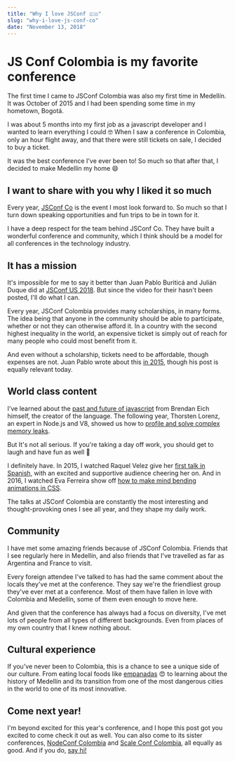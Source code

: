 ```yaml
---
title: "Why I love JSConf 🇨🇴"
slug: "why-i-love-js-conf-co"
date: "November 13, 2018"
---
```

# JS Conf Colombia is my favorite conference

The first time I came to JSConf Colombia was also my first time in Medellín. It
was October of 2015 and I had been spending some time in my hometown, Bogotá.

I was about 5 months into my first job as a javascript developer and I wanted to
learn everything I could 🤓 When I saw a conference in Colombia, only an hour
flight away, and that there were still tickets on sale, I decided to buy a
ticket.

It was the best conference I've ever been to! So much so that after that, I
decided to make Medellín my home 😄

## I want to share with you why I liked it so much

Every year, [JSConf Co](https://jsconf.co/#home) is the event I most look
forward to. So much so that I turn down speaking opportunities and fun trips to
be in town for it.

I have a deep respect for the team behind JSConf Co. They have built a wonderful
conference and community, which I think should be a model for all conferences in
the technology industry.

## It has a mission

It's impossible for me to say it better than Juan Pablo Buriticá and Julián
Duque did at [JSConf US
2018](https://medium.com/colombia-dev/the-butterfly-js-effect-2eeae7b32712). But
since the video for their hasn't been posted, I'll do what I can.

Every year, JSConf Colombia provides many scholarships, in many forms. The idea being
that anyone in the community should be able to participate, whether or not they
can otherwise afford it. In a country with the second highest inequality in the
world, an expensive ticket is simply out of reach for many people who could most
benefit from it.

And even without a scholarship, tickets need to be affordable, though expenses
are not. Juan Pablo wrote about this
[in
2015](https://buriti.ca/how-we-re-changing-colombia-through-open-source-communities-and-why-we-need-your-help-7825a9fd020e),
though his post is equally relevant today.

## World class content

I've learned about the [past and future of
javascript](https://www.youtube.com/watch?v=stDqtnY_iLc) from Brendan Eich himself, the
creator of the language. The following year, Thorsten Lorenz, an expert in Node.js and V8, showed us
how to [profile and solve complex memory leaks](https://youtu.be/2KnTaYk1rwg).

But It's not all serious. If you're taking a day off work, you should get to
laugh and have fun as well 🎉

I definitely have. In 2015, I watched Raquel Velez give her [first talk in
Spanish](https://youtu.be/Iqkm2j54Bks),
with an excited and supportive audience cheering her on. And in 2016, I watched Eva
Ferreira show off [how to make mind bending animations in
CSS](http://evaferreira.com.ar/jsconfco/#slide-0).

The talks at JSConf Colombia are constantly the most interesting and
thought-provoking ones I see all year, and they shape my daily work.

## Community

I have met some amazing friends because of JSConf Colombia. Friends that I see
regularly here in Medellín, and also friends that I've travelled as far as
Argentina and France to visit.

Every foreign attendee I've talked to has had the same comment about the locals
they've met at the conference. They say we're the friendliest group they've ever
met at a conference. Most of them have fallen in love with Colombia and
Medellín, some of them even enough to move here.

And given that the conference has always had a focus on diversity, I've met lots
of people from all types of different backgrounds. Even from places of my own
country that I knew nothing about.

## Cultural experience

If you've never been to Colombia, this is a chance to see a unique side of our
culture. From eating local foods like [empanadas](https://goo.gl/wxZDRT) 😍 to
learning about the history of Medellín and its transition from one of the most
dangerous cities in the world to one of its most innovative.

## Come next year!

I'm beyond excited for this year's conference, and I hope this post got you
excited to come check it out as well. You can also come to its sister
conferences, [NodeConf Colombia](http://colombia.nodeconf.com/) and [Scale Conf
Colombia](https://scaleconfco.com/), all equally as good. And if you do, [say
hi!](https://https://twitter.com/_juancaicedo)
